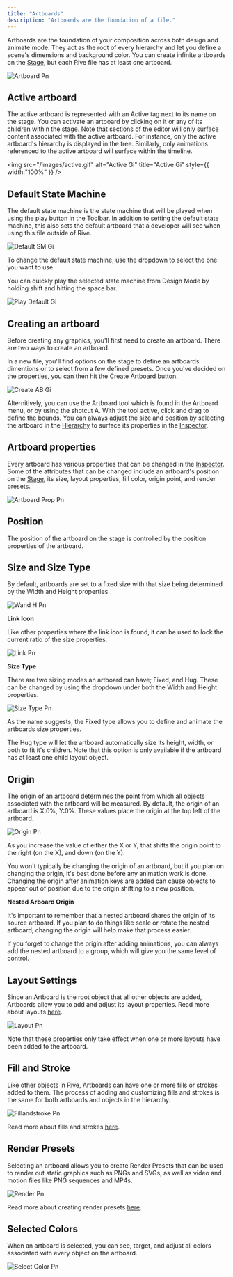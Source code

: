 ```yaml
---
title: "Artboards"
description: "Artboards are the foundation of a file."
---
```



Artboards are the foundation of your composition across both design and animate mode. They act as the root of every hierarchy and let you define a scene's dimensions and background color. You can create infinite artboards on the [Stage](../interface-overview/stage), but each Rive file has at least one artboard.

![Artboard Pn](/images/artboard.png)

 

## ​Active artboard

The active artboard is represented with an Active tag next to its name on the stage. You can activate an artboard by clicking on it or any of its children within the stage. Note that sections of the editor will only surface content associated with the active artboard. For instance, only the active artboard's hierarchy is displayed in the tree. Similarly, only animations referenced to the active artboard will surface within the timeline.

<img
  src="/images/active.gif"
  alt="Active Gi"
  title="Active Gi"
  style={{ width:"100%" }}
/>

## Default State Machine

The default state machine is the state machine that will be played when using the play button in the Toolbar. In addition to setting the default state machine, this also sets the default artboard that a developer will see when using this file outside of Rive.

![Default SM Gi](/images/defaultSM.gif)

To change the default state machine, use the dropdown to select the one you want to use.

You can quickly play the selected state machine from Design Mode by holding shift and hitting the space bar.

![Play Default Gi](/images/playDefault.gif)

## ​Creating an artboard

Before creating any graphics, you'll first need to create an artboard. There are two ways to create an artboard.

In a new file, you'll find options on the stage to define an artboards dimentions or to select from a few defined presets. Once you've decided on the properties, you can then hit the Create Artboard button.

![Create AB Gi](/images/create_AB.gif)

Alternitively, you can use the​ Artboard tool which is found in the Artboard menu, or by using the shotcut A. With the tool active, click and drag to define the bounds. You can always adjust the size and position by selecting the artboard in the [Hierarchy](../interface-overview/hierarchy) to surface its properties in the [Inspector](../interface-overview/inspector).

## Artboard properties

Every artboard has various properties that can be changed in the [Inspector](../interface-overview/inspector). Some of the attributes that can be changed include an artboard's position on the [Stage](../interface-overview/stage), its size, layout properties, fill color, origin point, and render presets.

![Artboard Prop Pn](/images/artboard_prop.png)

## **Position**

The position of the artboard on the stage is controlled by the position properties of the artboard.

## Size and Size Type

By default, artboards are set to a fixed size with that size being determined by the Width and Height properties.

![Wand H Pn](/images/WandH.png)

**Link Icon**

Like other properties where the link icon is found, it can be used to lock the current ratio of the size properties.

![Link Pn](/images/link.png)

**Size Type**

There are two sizing modes an artboard can have; Fixed, and Hug. These can be changed by using the dropdown under both the Width and Height properties.

![Size Type Pn](/images/size_type.png)

As the name suggests, the Fixed type allows you to define and animate the artboards size properties.

The Hug type will let the artboard automatically size its height, width, or both to fit it's children. Note that this option is only available if the artboard has at least one child layout object.

## Origin

The origin of an artboard determines the point from which all objects associated with the artboard will be measured. By default, the origin of an artboard is X:0%, Y:0%. These values place the origin at the top left of the artboard.

![Origin Pn](/images/origin.png)

As you increase the value of either the X or Y, that shifts the origin point to the right (on the X), and down (on the Y).

You won't typically be changing the origin of an artboard, but if you plan on changing the origin, it's best done before any animation work is done. Changing the origin after animation keys are added can cause objects to appear out of position due to the origin shifting to a new position.

**Nested Arboard Origin**

It's important to remember that a nested artboard shares the origin of its source artboard. If you plan to do things like scale or rotate the nested artboard, changing the origin will help make that process easier.

If you forget to change the origin after adding animations, you can always add the nested artboard to a group, which will give you the same level of control.

## Layout Settings

Since an Artboard is the root object that all other objects are added, Artboards allow you to add and adjust its layout properties. Read more about layouts [here](https://rive.app/docs/editor/layouts/layouts-overview).

![Layout Pn](/images/layout.png)

Note that these properties only take effect when one or more layouts have been added to the artboard.

## Fill and Stroke

Like other objects in Rive, Artboards can have one or more fills or strokes added to them. The process of adding and customizing fills and strokes is the same for both artboards and objects in the hierarchy.

![Fillandstroke Pn](/images/fillandstroke.png)

Read more about fills and strokes [here](https://rive.app/docs/editor/fundamentals/fill-and-stroke).

## Render Presets

Selecting an artboard allows you to create Render Presets that can be used to render out static graphics such as PNGs and SVGs, as well as video and motion files like PNG sequences and MP4s.

![Render Pn](/images/render.png)

Read more about creating render presets [here](https://rive.app/docs/editor/exporting/exporting-for-video-and-static-design).

## Selected Colors

When an artboard is selected, you can see, target, and adjust all colors associated with every object on the artboard.

![Select Color Pn](/images/selectColor.png)